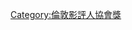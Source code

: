 {{Navbox 
| name      = 倫敦影評人協會獎年度男主角
| bodyclass = hlist
| basestyle = background: #90EE90
| state = {{{state|autocollapse}}}
| title     = [[伦敦影评人协会|倫敦影評人協會獎]]{{le|倫敦影評人協會獎年度男主角|London Film Critics' Circle Award for Actor of the Year|年度男主角}}

|list1 = 
* [[菲利普·諾瓦雷]] (1990)
* [[傑哈·德巴狄厄]] (1991)
* [[小勞勃·道尼]] (1992)
* [[安東尼·霍普金斯]] (1993)
* [[约翰·特拉沃尔塔|約翰·屈伏塔]] (1994)
* [[強尼·戴普]] (1995)
* [[摩根·弗里曼|摩根·費里曼]] (1996)
* [[杰弗里·拉什|傑佛瑞·洛許]] (1997)
* [[杰克·尼科尔森|傑克·尼克遜]] (1998)
* [[凱文·斯貝西|凱文·史貝西]] (1999)
* [[羅素·高爾|羅素·克洛]] (2000)
* [[比利·鮑伯·松頓]] (2001)
* [[米高·肯恩]] (2002)
* [[西恩·潘]] (2003)
* [[傑米·福克斯]] (2004)
* [[布鲁诺·冈茨|布魯諾·岡茨]] (2005)
* [[科力士·韋德加|佛瑞斯·惠特克]] (2006)
* [[丹尼爾·戴-劉易斯|丹尼爾·戴-路易斯]] (2007)
* [[米基·洛克]] (2008)
* [[克里斯托弗·瓦尔兹|克里斯多夫·華茲]] (2009)
* [[哥連·費夫|柯林·佛斯]] (2010)
* [[让·杜雅尔丹|尚·杜賈爾登]] ( 2011)
* [[華堅·馮力士|瓦昆·菲尼克斯]] (2012)
* [[切瓦特·埃加福特|奇維托·艾吉佛]] (2013)
* [[米高·基頓|麥可·基頓]] (2014)
* [[湯姆·寇特內]] (2015)
* [[卡西·阿弗莱克|凱西·艾佛列克]] (2016)
* [[提摩西·夏勒梅]]（2017）
* [[伊森·霍克]]（2018）
* [[華堅·馮力士|瓦昆·菲尼克斯]] (2019)
* [[查德維克·博斯曼]] (2020)

}}<noinclude>
{{collapsible option}}
[[Category:倫敦影評人協會獎]]
</noinclude>